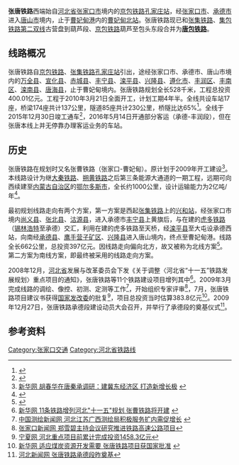 {{Update|time=2020-11-25T23:58:50+00:00}}
{{Hebei Future infrastructure}}
{{Distinguish|张塘铁路}}
{{NoteTA
|1=zh-cn:旅行; zh-hk:行車;
}}	
{{Infobox rail system-route
|rail_name=张唐铁路
|other_name=
|banner_color=blue
|image=Zhangjiakou-Tangshan Railway and its Tangshan North Spur Line (20160414082935).jpg
|imagesize=300
|caption=张唐铁路及唐北联络线
|system_map=
|mapimage_width=
|map_bgcolor=
|code_name=
|locale={{PRC}}
|service_type=货物列车、旅客列车
|network=
|begin_operation=
|end_operation=
|operation_note=
|system_length=525.1公里
|length_in_operation=
|total_length=
|line_title=线路
|lines=2（[[复线铁路|复线铁路]]）
|stations=
|route_title=线路
|main_route=
|secondary_route=
|branch_route=
|standard=
|main_stations=[[孔家庄站|孔家庄站]]、[[承德西站|承德西站]]、[[曹妃甸北站|曹妃甸北站]]
|ridership=
|fleet_size=
|max_speed=120 km/h
|track_gauge=1435毫米（[[标准轨|标准轨]]）
|min_radius=
|max_grade=
|block_signal= 
|electrified=[[接触网供电|接触网供电]]：50Hz 25,000V
|engine=
|depot=
|operator=[[北京铁路局|北京铁路局]]
|route_map={{bs-map|inline=1|map=
CONTg\\~~ ~~ ~~{{RoutemapRoute|Licon=u|[[京包铁路|京包铁路]]往[[包头站|包头站]]方向}}
STR\CONTg\~~ ~~ ~~{{RoutemapRoute|Licon=u|[[张集铁路|张集铁路]]往[[集宁南站|集宁南站]]方向}}
STRl\ABZg+r\
\BHF\~~ ~~[[孔家庄站|孔家庄站]]
\ABZgl\STR+r
\HST\STR~~ ~~[[沙岭子西站|沙岭子西站]]
CONTgq\KRZo\STRr~~ ~~ ~~{{RoutemapRoute|Licon=l|[[京包铁路|京包铁路]]往[[北京北站|北京北站]]方向}}
CONTgq\KRZu\CONTfq~~ ~~ ~~下穿[[京张城际铁路|京张城际铁路]]
CONTgq\ABZg+r\~~ ~~ ~~{{RoutemapRoute|Licon=l|[[宣庞铁路|宣庞铁路]]往[[宣化站|宣化站]]方向}}
\HST\~~ ~~[[赵川站|赵川站]]
CONTgq\ABZgr\~~ ~~ ~~{{RoutemapRoute|Licon=l|[[宣庞铁路|宣庞铁路]]往[[庞家堡站|庞家堡站]]方向}}
\HST\~~ ~~[[龙关站|龙关站]]
\BHF\~~ ~~[[赤城站_(中国)|赤城站]]
\HST\~~ ~~[[杨木栅子站|杨木栅子站]]
\BHF\~~ ~~[[丰宁站|丰宁站]]
CONTgq\KRZo\CONTfq~~ ~~ ~~上跨[[虎多铁路|虎多铁路]]
\HST\~~ ~~[[塔黄旗东站|塔黄旗东站]]
\HST\~~ ~~[[滦平东站|滦平东站]]
CONTgq\KRZol\CONTfq~~ ~~ ~~上跨[[京通铁路|京通铁路]]
\BHF\~~ ~~[[承德西站|承德西站]]
CONTgq\KRZo+l\CONTfq~~ ~~ ~~上跨[[京承铁路|京承铁路]]
\HST\~~ ~~[[李家营站|李家营站]]
\HST\~~ ~~[[半壁山站|半壁山站]]
CONTgq\KRZo\CONTfq~~ ~~ ~~上跨[[大秦铁路|大秦铁路]]
\HST\~~ ~~[[丰润西站|丰润西站]]
CONTgq\KRZol\CONTfq~~ ~~ ~~上跨[[京哈铁路|京哈铁路]]
\BHF\~~ ~~[[唐山西站|唐山西站]]
\HST\~~ ~~[[丰南南站|丰南南站]]
CONTgq\KRZo\CONTfq~~ ~~ ~~上跨[[津山铁路|津山铁路]]
\HST\~~ ~~[[唐海站|唐海站]]
\ABZg+l\CONTfq~~ ~~ ~~{{RoutemapRoute|Licon=r|[[迁曹铁路|迁曹线]]往[[迁安北站|迁安北站]]方向}}
\BHF\~~ ~~[[曹妃甸北站|曹妃甸北站]]
\STR\~~ ~~ ~~{{RoutemapRoute|Licon=d|[[曹妃甸西线|曹妃甸西线]]往[[港池岛站|港池岛站]]方向}}
\CONTf\~~ ~~ ~~{{RoutemapRoute|Licon=d|[[曹妃甸南线|曹妃甸南线]]往[[曹妃甸南站|曹妃甸南站]]方向}}
}}
}}
'''张唐铁路'''西端始自[[河北省|河北省]][[张家口市|张家口市]]境内的[[京包铁路|京包铁路]][[孔家庄站|孔家庄站]]，经[[张家口市|张家口市]]、[[承德市|承德市]]进入[[唐山市|唐山市]]境内，止于[[曹妃甸港|曹妃甸港]]内的[[曹妃甸北站|曹妃甸北站]]。张唐铁路现已和[[张集铁路|张集铁路]]、[[集包铁路第二双线|集包铁路第二双线]]古营盘到葫芦段、[[京包铁路|京包铁路]]葫芦至包头东段合并为'''[[唐包铁路|唐包铁路]]'''。

==线路概况==
张唐铁路自[[京包铁路|京包铁路]]、[[张集铁路|张集铁路]][[孔家庄站|孔家庄站]]引出，途经张家口市、承德市、唐山市境内的[[万全县|万全县]]、[[宣化县|宣化县]]、[[赤城县|赤城县]]、[[丰宁县|丰宁县]]、[[滦平县|滦平县]]、[[兴隆县|兴隆县]]、[[遵化市|遵化市]]、[[丰润区|丰润区]]、[[丰南区|丰南区]]、[[滦南县|滦南县]]、[[唐海县|唐海县]]，止于曹妃甸境内。张唐铁路规划全长528千米，工程总投资400.01亿元。工程于2010年3月21日全面开工，计划工期4年半。全线共设车站17座，桥梁174座共计137公里，隧道85座共计230公里，桥隧比达65%<ref>{{Cite web |url=http://www.chnrailway.com/news/2010324/201032410291592083302.shtml |title=中华铁道网 深度剖析“三线两站”铁路建设发展 |access-date=2010-04-14 |archive-date=2013-12-03 |archive-url=https://web.archive.org/web/20131203011545/http://www.chnrailway.com/news/2010324/201032410291592083302.shtml |dead-url=no }}</ref>。全线于2015年12月30日竣工通车<ref>{{Cite web |url=http://www.chinanews.com/cj/2015/12-30/7695296.shtml |title=中新网 张家口至唐山铁路开通运营 线路全长525.1公里 |access-date=2015-12-30 |archive-date=2019-05-10 |archive-url=https://web.archive.org/web/20190510165215/http://www.chinanews.com/cj/2015/12-30/7695296.shtml |dead-url=no }}</ref>，2016年5月14日开通部分客运（承德-丰润段），但在张唐本线上并无停靠办理客运业务的车站。

==历史==
张唐铁路在规划时又名张曹铁路（张家口-曹妃甸）。原计划于2009年开工建设<ref>[http://www3.xinhuanet.com/chinanews/2008-11/05/content_14834761.htm 新华网 胡春华在唐秦承调研：建冀东经济区 打造新增长极] {{webarchive|url=https://web.archive.org/web/20160304094157/http://www3.xinhuanet.com/chinanews/2008-11/05/content_14834761.htm |date=2016-03-04 }}</ref>。本线路设计为继[[大秦铁路|大秦铁路]]、[[朔黄铁路|朔黄铁路]]之后第三条能源大通道的一期工程，远期可向西续建至[[内蒙古自治区|内蒙古自治区]]的[[鄂尔多斯市|鄂尔多斯市]]，全长约1000公里，设计运输能力为2亿吨/年<ref>{{Cite web |url=http://www.heb.chinanews.com.cn/news/cjbd/2008-12-16/28938.shtml |title=中国新闻网 张曹铁路(张家口—唐山曹妃甸港)即将开工建设 |access-date=2010-04-14 |archive-date=2019-05-20 |archive-url=https://web.archive.org/web/20190520164516/http://www.heb.chinanews.com.cn/news/cjbd/2008-12-16/28938.shtml |dead-url=yes }}</ref>。

最初规划线路走向有两个方案，第一方案是西起[[张集铁路|张集铁路]]上的[[兴和站|兴和站]]，经张家口市境内[[尚义县|尚义县]]、[[张北县|张北县]]、[[沽源县|沽源县]]，进入承德市[[丰宁县|丰宁县]]上黄旗后，与在建的[[虎多铁路|虎多铁路]]（[[锡林浩特|锡林浩特]]至承德）交汇，利用在建的虎多铁路至天桥，经[[滦平县|滦平县]]至大屯设承德西站，向南经[[承德县|承德县]]、[[鹰手营子矿区|鹰手营子矿区]]、[[兴隆县|兴隆县]]进入唐山境内，终点至曹妃甸港。线路全长662公里，总投资397亿元。因线路走向偏向北方，故又被称为北线方案<ref>{{Cite web |url=http://news.sina.com.cn/o/2008-12-24/080914928926s.shtml |title=新浪网 张家口至曹妃甸铁路将开建 |access-date=2010-04-14 |archive-date=2019-05-21 |archive-url=https://web.archive.org/web/20190521194346/http://news.sina.com.cn/o/2008-12-24/080914928926s.shtml |dead-url=no }}</ref>。第二方案为南线方案，即最终被采用的线路走向方案。

2008年12月，[[河北省|河北省]]发展与改革委员会下发《关于调整〈河北省“十一五”铁路发展规划〉重点项目的通知》，张唐铁路等11个铁路建设项目增列其中<ref>[http://www3.xinhuanet.com/chinanews/2008-12/30/content_15329377.htm 新华网 11条铁路增列河北"十一五"规划 张曹铁路将开建] {{webarchive|url=https://archive.is/20130428151259/http://www3.xinhuanet.com/chinanews/2008-12/30/content_15329377.htm |date=2013-04-28 }}</ref>。2009年3月完成线路的调绘、像控、初测、定测等工作<ref>[http://www.geonews.cn/article/2009/0324/article_12803.html 中国测绘新闻网 河北江苏广西测绘局积极服务扩内需促增长] {{webarchive|url=https://web.archive.org/web/20150601045836/http://www.geonews.cn/article/2009/0324/article_12803.html |date=2015-06-01 }}</ref>，开始组织专家评审<ref>[http://www.zjknews.com/read.asp?newsid=124227 张家口新闻网 郑雪碧主持会议研究推进铁路高速公路项目]{{Dead link|date=2018年6月 |bot=InternetArchiveBot |fix-attempted=no }}</ref>，7月，张唐铁路项目建议书获得[[中华人民共和国国家发展和改革委员会|国家发改委]]的批复<ref>[http://www.nxnet.net/caijing/cjzx/200908/t20090819_621983.htm 宁夏网 河北重点项目前累计完成投资1458.3亿元]{{dead link|date=2017年12月 |bot=InternetArchiveBot |fix-attempted=yes }}</ref>，项目总投资当时估算383.8亿元<ref>[http://www.he.xinhuanet.com/news/2009-07/29/content_17234657.htm 新华网 适应煤炭资源开发需要 张唐铁路项目获国家批准] {{webarchive|url=https://web.archive.org/web/20090806015252/http://www.he.xinhuanet.com/news/2009-07/29/content_17234657.htm |date=2009-08-06 }}</ref>。2009年12月27日，张唐铁路承德段建设动员大会召开，并举行了承德段的奠基仪式<ref>[http://hebei.hebnews.cn/hbhbjt/2009/1228/ff80808125a005470125d27953153086.html 河北新闻网 张唐铁路承德段昨奠基]{{dead link|date=2017年12月 |bot=InternetArchiveBot |fix-attempted=yes }}</ref>。

==参考资料==
{{Reflist}}

{{集包铁路变迁}}
{{唐包铁路}}
{{张唐铁路}}
{{中国铁路}}

[[Category:张家口交通|Category:张家口交通]]
[[Category:河北省铁路线|Category:河北省铁路线]]